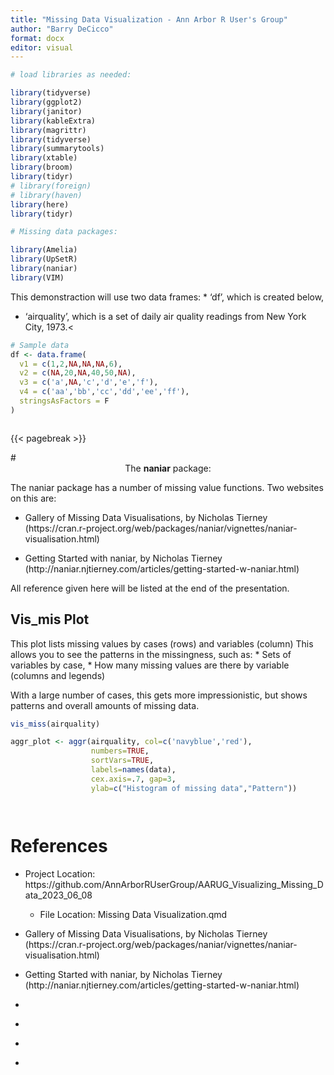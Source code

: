 ```yaml
---
title: "Missing Data Visualization - Ann Arbor R User's Group"
author: "Barry DeCicco"
format: docx
editor: visual
---
```


```r

# load libraries as needed:

library(tidyverse)
library(ggplot2)
library(janitor)
library(kableExtra)
library(magrittr)
library(tidyverse)
library(summarytools)
library(xtable)
library(broom)
library(tidyr)
# library(foreign)
# library(haven)
library(here)
library(tidyr)

# Missing data packages:

library(Amelia)
library(UpSetR)
library(naniar)
library(VIM)
```

This demonstraction will use two data frames: \* 'df', which is created below,

<p>

-   'airquality', which is a set of daily air quality readings from New York City, 1973.\<

```r

# Sample data
df <- data.frame(
  v1 = c(1,2,NA,NA,NA,6),
  v2 = c(NA,20,NA,40,50,NA),
  v3 = c('a',NA,'c','d','e','f'),
  v4 = c('aa','bb','cc','dd','ee','ff'),
  stringsAsFactors = F
)



```

{{< pagebreak >}}

# <center>The **naniar** package:</center>

The naniar package has a number of missing value functions.
Two websites on this are:

-   Gallery of Missing Data Visualisations, by Nicholas Tierney (https://cran.r-project.org/web/packages/naniar/vignettes/naniar-visualisation.html) <p>

-   Getting Started with naniar, by Nicholas Tierney (http://naniar.njtierney.com/articles/getting-started-w-naniar.html)

All reference given here will be listed at the end of the presentation.


## Vis_mis Plot

This plot lists missing values by cases (rows) and variables (column) This allows you to see the patterns in the missingness, such as: \* Sets of variables by case, \* How many missing values are there by variable (columns and legends)

With a large number of cases, this gets more impressionistic, but shows patterns and overall amounts of missing data.

```r

vis_miss(airquality)

```

```r

aggr_plot <- aggr(airquality, col=c('navyblue','red'), 
                  numbers=TRUE, 
                  sortVars=TRUE, 
                  labels=names(data), 
                  cex.axis=.7, gap=3, 
                  ylab=c("Histogram of missing data","Pattern"))




```

# References

-   Project Location: https://github.com/AnnArborRUserGroup/AARUG_Visualizing_Missing_Data_2023_06_08

    <p>

    -   File Location: Missing Data Visualization.qmd

        <p>

-   Gallery of Missing Data Visualisations, by Nicholas Tierney (https://cran.r-project.org/web/packages/naniar/vignettes/naniar-visualisation.html)

    <p>

-   Getting Started with naniar, by Nicholas Tierney (http://naniar.njtierney.com/articles/getting-started-w-naniar.html)

    <p>

-   <p>

-   <p>

-   <p>

-   <p>
